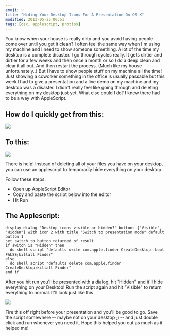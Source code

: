 ```yaml
---
emoji: 💡
title: "Hiding Your Desktop Icons For A Presentation On OS X"
modified: 2013-05-25 00:51
tags: [osx, applescript, protips]
---
```



You know when your house is really dirty and you avoid having people come over until you get it clean? I often feel the same way when I'm using my machine and I need to show someone something. A lot of the time my desktop is a complete disaster. I go through cycles really. It gets dirtier and dirtier for a few weeks and then once a month or so I do a deep clean and clear it all out. And then restart the process. <!--more-->(Much like my house unfortunately..) But I have to show people stuff on my machine all the time! Just showing a coworker something in the office is usually passable but this week I had to give a presentation and a live demo on my machine and my desktop was a disaster. I didn't really feel like going through and deleting everything on my desktop just yet. What else could I do? I knew there had to be a way with AppleScript.

## How do I quickly get from this:

<img src={hidingBeforeImg} />

## To this:

<img src={hidingAfterImg} />

There is help! Instead of deleting all of your files you have on your desktop, you can use an applescript to temporarily hide everything on your desktop.

Follow these steps:

* Open up AppleScript Editor
* Copy and paste the script below into the editor
* Hit Run

## The Applescript:

```applescript
display dialog "Desktop icons visible or hidden?" buttons {"Visible", "Hidden"} with icon 2 with title "Switch to presentation mode" default button 1
set switch to button returned of result
if switch is "Hidden" then
  do shell script "defaults write com.apple.finder CreateDesktop -bool FALSE;killall Finder"
else
  do shell script "defaults delete com.apple.finder CreateDesktop;killall Finder"
end if
```

After you hit run you'll be presented with a dialog, hit "Hidden" and it'll hide everything on your Desktop! Run the script again and hit "Visible" to return everything to normal. It'll look just like this

<img src={runningHideScriptImg} />

Fire this off right before your presentation and you'll be good to go. Save the script somewhere -- maybe not on your desktop ;) -- and just double click and run whenever you need it. Hope this helped you out as much as it helped me!
